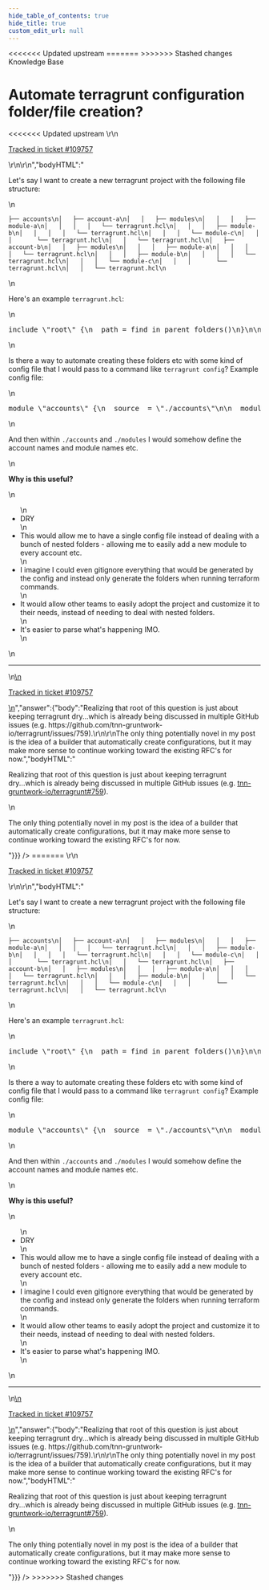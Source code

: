 ```yaml
---
hide_table_of_contents: true
hide_title: true
custom_edit_url: null
---
```



<head>
<<<<<<< Updated upstream
  <link rel="canonical" href="https://github.com/tnn-gruntwork-io/knowledge-base/discussions/626" />
=======
  <link rel="canonical" href="https://github.com/tnn-gruntwork-io/knowledge-base/discussions/626" />
>>>>>>> Stashed changes
</head>

<CenterLayout>
<span className="searchCategory">Knowledge Base</span>
<h1>Automate terragrunt configuration folder/file creation?</h1>
<<<<<<< Updated upstream
<GitHub discussion={{"id":"D_kwDOF8slf84AR_M3","number":626,"author":{"login":"JBallin"},"title":"Automate terragrunt configuration folder/file creation?","body":"\r\nLet's say I want to create a new terragrunt project with the following file structure:\r\n\r\n```\r\n├── accounts\r\n│   ├── account-a\r\n│   │   ├── modules\r\n│   │   │   ├── module-a\r\n│   │   │   │   └── terragrunt.hcl\r\n│   │   │   ├── module-b\r\n│   │   │   │   └── terragrunt.hcl\r\n│   │   │   └── module-c\r\n│   │   │       └── terragrunt.hcl\r\n│   │   └── terragrunt.hcl\r\n│   ├── account-b\r\n│   │   ├── modules\r\n│   │   │   ├── module-a\r\n│   │   │   │   └── terragrunt.hcl\r\n│   │   │   ├── module-b\r\n│   │   │   │   └── terragrunt.hcl\r\n│   │   │   └── module-c\r\n│   │   │       └── terragrunt.hcl\r\n│   │   └── terragrunt.hcl\r\n```\r\n\r\nHere's an example `terragrunt.hcl`:\r\n\r\n```hcl\r\ninclude \"root\" {\r\n  path = find_in_parent_folders()\r\n}\r\n\r\ninclude \"model\" {\r\n  path = \"${dirname(find_in_parent_folders())}/models/module-a/name.hcl\"\r\n}\r\n```\r\n\r\nIs there a way to automate creating these folders etc with some kind of config file that I would pass to a command like `terragrunt config`? Example config file:\r\n\r\n```hcl\r\nmodule \"accounts\" {\r\n  source  = \"./accounts\"\r\n\r\n  module \"modules\" {\r\n    source  = \"./modules\"\r\n  }\r\n}\r\n```\r\n\r\nAnd then within `./accounts` and `./modules` I would somehow define the account names and module names etc.\r\n\r\n**Why is this useful?**\r\n* DRY\r\n* This would allow me to have a single config file instead of dealing with a bunch of nested folders - allowing me to easily add a new module to every account etc.\r\n* I imagine I could even gitignore everything that would be generated by the config and instead only generate the folders when running terraform commands.\r\n* It would allow other teams to easily adopt the project and customize it to their needs, instead of needing to deal with nested folders.\r\n* It's easier to parse what's happening IMO.\r\n\r\n---\r\n\r\n<ins datetime=\"2023-01-02T21:36:46Z\">\r\n  <p><a href=\"https://support.gruntwork.io/hc/requests/109757\">Tracked in ticket #109757</a></p>\r\n</ins>\r\n","bodyHTML":"<p dir=\"auto\">Let's say I want to create a new terragrunt project with the following file structure:</p>\n<div class=\"snippet-clipboard-content notranslate position-relative overflow-auto\" data-snippet-clipboard-copy-content=\"├── accounts\n│   ├── account-a\n│   │   ├── modules\n│   │   │   ├── module-a\n│   │   │   │   └── terragrunt.hcl\n│   │   │   ├── module-b\n│   │   │   │   └── terragrunt.hcl\n│   │   │   └── module-c\n│   │   │       └── terragrunt.hcl\n│   │   └── terragrunt.hcl\n│   ├── account-b\n│   │   ├── modules\n│   │   │   ├── module-a\n│   │   │   │   └── terragrunt.hcl\n│   │   │   ├── module-b\n│   │   │   │   └── terragrunt.hcl\n│   │   │   └── module-c\n│   │   │       └── terragrunt.hcl\n│   │   └── terragrunt.hcl\"><pre class=\"notranslate\"><code class=\"notranslate\">├── accounts\n│   ├── account-a\n│   │   ├── modules\n│   │   │   ├── module-a\n│   │   │   │   └── terragrunt.hcl\n│   │   │   ├── module-b\n│   │   │   │   └── terragrunt.hcl\n│   │   │   └── module-c\n│   │   │       └── terragrunt.hcl\n│   │   └── terragrunt.hcl\n│   ├── account-b\n│   │   ├── modules\n│   │   │   ├── module-a\n│   │   │   │   └── terragrunt.hcl\n│   │   │   ├── module-b\n│   │   │   │   └── terragrunt.hcl\n│   │   │   └── module-c\n│   │   │       └── terragrunt.hcl\n│   │   └── terragrunt.hcl\n</code></pre></div>\n<p dir=\"auto\">Here's an example <code class=\"notranslate\">terragrunt.hcl</code>:</p>\n<div class=\"highlight highlight-source-terraform notranslate position-relative overflow-auto\" dir=\"auto\" data-snippet-clipboard-copy-content=\"include &quot;root&quot; {\n  path = find_in_parent_folders()\n}\n\ninclude &quot;model&quot; {\n  path = &quot;${dirname(find_in_parent_folders())}/models/module-a/name.hcl&quot;\n}\"><pre class=\"notranslate\"><span class=\"pl-en\">include</span> <span class=\"pl-s\"><span class=\"pl-pds\">\"</span>root<span class=\"pl-pds\">\"</span></span> {\n  path <span class=\"pl-k\">=</span> <span class=\"pl-v\">find_in_parent_folders</span>()\n}\n\n<span class=\"pl-en\">include</span> <span class=\"pl-s\"><span class=\"pl-pds\">\"</span>model<span class=\"pl-pds\">\"</span></span> {\n  path <span class=\"pl-k\">=</span> <span class=\"pl-s\"><span class=\"pl-pds\">\"</span><span class=\"pl-k\">${</span><span class=\"pl-c1\">dirname</span>(<span class=\"pl-v\">find_in_parent_folders</span>())<span class=\"pl-k\">}</span>/models/module-a/name.hcl<span class=\"pl-pds\">\"</span></span>\n}</pre></div>\n<p dir=\"auto\">Is there a way to automate creating these folders etc with some kind of config file that I would pass to a command like <code class=\"notranslate\">terragrunt config</code>? Example config file:</p>\n<div class=\"highlight highlight-source-terraform notranslate position-relative overflow-auto\" dir=\"auto\" data-snippet-clipboard-copy-content=\"module &quot;accounts&quot; {\n  source  = &quot;./accounts&quot;\n\n  module &quot;modules&quot; {\n    source  = &quot;./modules&quot;\n  }\n}\"><pre class=\"notranslate\"><span class=\"pl-k\">module</span> <span class=\"pl-s\"><span class=\"pl-pds\">\"</span>accounts<span class=\"pl-pds\">\"</span></span> {\n  source  <span class=\"pl-k\">=</span> <span class=\"pl-s\"><span class=\"pl-pds\">\"</span>./accounts<span class=\"pl-pds\">\"</span></span>\n\n  <span class=\"pl-k\">module</span> <span class=\"pl-s\"><span class=\"pl-pds\">\"</span>modules<span class=\"pl-pds\">\"</span></span> {\n    source  <span class=\"pl-k\">=</span> <span class=\"pl-s\"><span class=\"pl-pds\">\"</span>./modules<span class=\"pl-pds\">\"</span></span>\n  }\n}</pre></div>\n<p dir=\"auto\">And then within <code class=\"notranslate\">./accounts</code> and <code class=\"notranslate\">./modules</code> I would somehow define the account names and module names etc.</p>\n<p dir=\"auto\"><strong>Why is this useful?</strong></p>\n<ul dir=\"auto\">\n<li>DRY</li>\n<li>This would allow me to have a single config file instead of dealing with a bunch of nested folders - allowing me to easily add a new module to every account etc.</li>\n<li>I imagine I could even gitignore everything that would be generated by the config and instead only generate the folders when running terraform commands.</li>\n<li>It would allow other teams to easily adopt the project and customize it to their needs, instead of needing to deal with nested folders.</li>\n<li>It's easier to parse what's happening IMO.</li>\n</ul>\n<hr>\n<ins datetime=\"2023-01-02T21:36:46Z\">\n  <p dir=\"auto\"><a href=\"https://support.gruntwork.io/hc/requests/109757\" rel=\"nofollow\">Tracked in ticket #109757</a></p>\n</ins>","answer":{"body":"Realizing that root of this question is just about keeping terragrunt dry...which is already being discussed in multiple GitHub issues (e.g. https://github.com/tnn-gruntwork-io/terragrunt/issues/759).\r\n\r\nThe only thing potentially novel in my post is the idea of a builder that automatically create configurations, but it may make more sense to continue working toward the existing RFC's for now.","bodyHTML":"<p dir=\"auto\">Realizing that root of this question is just about keeping terragrunt dry...which is already being discussed in multiple GitHub issues (e.g. <a class=\"issue-link js-issue-link\" data-error-text=\"Failed to load title\" data-id=\"458141567\" data-permission-text=\"Title is private\" data-url=\"https://github.com/tnn-gruntwork-io/terragrunt/issues/759\" data-hovercard-type=\"issue\" data-hovercard-url=\"/tnn-gruntwork-io/terragrunt/issues/759/hovercard\" href=\"https://github.com/tnn-gruntwork-io/terragrunt/issues/759\">tnn-gruntwork-io/terragrunt#759</a>).</p>\n<p dir=\"auto\">The only thing potentially novel in my post is the idea of a builder that automatically create configurations, but it may make more sense to continue working toward the existing RFC's for now.</p>"}}} />
=======
<GitHub discussion={{"id":"D_kwDOF8slf84AR_M3","number":626,"author":{"login":"JBallin"},"title":"Automate terragrunt configuration folder/file creation?","body":"\r\nLet's say I want to create a new terragrunt project with the following file structure:\r\n\r\n```\r\n├── accounts\r\n│   ├── account-a\r\n│   │   ├── modules\r\n│   │   │   ├── module-a\r\n│   │   │   │   └── terragrunt.hcl\r\n│   │   │   ├── module-b\r\n│   │   │   │   └── terragrunt.hcl\r\n│   │   │   └── module-c\r\n│   │   │       └── terragrunt.hcl\r\n│   │   └── terragrunt.hcl\r\n│   ├── account-b\r\n│   │   ├── modules\r\n│   │   │   ├── module-a\r\n│   │   │   │   └── terragrunt.hcl\r\n│   │   │   ├── module-b\r\n│   │   │   │   └── terragrunt.hcl\r\n│   │   │   └── module-c\r\n│   │   │       └── terragrunt.hcl\r\n│   │   └── terragrunt.hcl\r\n```\r\n\r\nHere's an example `terragrunt.hcl`:\r\n\r\n```hcl\r\ninclude \"root\" {\r\n  path = find_in_parent_folders()\r\n}\r\n\r\ninclude \"model\" {\r\n  path = \"${dirname(find_in_parent_folders())}/models/module-a/name.hcl\"\r\n}\r\n```\r\n\r\nIs there a way to automate creating these folders etc with some kind of config file that I would pass to a command like `terragrunt config`? Example config file:\r\n\r\n```hcl\r\nmodule \"accounts\" {\r\n  source  = \"./accounts\"\r\n\r\n  module \"modules\" {\r\n    source  = \"./modules\"\r\n  }\r\n}\r\n```\r\n\r\nAnd then within `./accounts` and `./modules` I would somehow define the account names and module names etc.\r\n\r\n**Why is this useful?**\r\n* DRY\r\n* This would allow me to have a single config file instead of dealing with a bunch of nested folders - allowing me to easily add a new module to every account etc.\r\n* I imagine I could even gitignore everything that would be generated by the config and instead only generate the folders when running terraform commands.\r\n* It would allow other teams to easily adopt the project and customize it to their needs, instead of needing to deal with nested folders.\r\n* It's easier to parse what's happening IMO.\r\n\r\n---\r\n\r\n<ins datetime=\"2023-01-02T21:36:46Z\">\r\n  <p><a href=\"https://support.gruntwork.io/hc/requests/109757\">Tracked in ticket #109757</a></p>\r\n</ins>\r\n","bodyHTML":"<p dir=\"auto\">Let's say I want to create a new terragrunt project with the following file structure:</p>\n<div class=\"snippet-clipboard-content notranslate position-relative overflow-auto\" data-snippet-clipboard-copy-content=\"├── accounts\n│   ├── account-a\n│   │   ├── modules\n│   │   │   ├── module-a\n│   │   │   │   └── terragrunt.hcl\n│   │   │   ├── module-b\n│   │   │   │   └── terragrunt.hcl\n│   │   │   └── module-c\n│   │   │       └── terragrunt.hcl\n│   │   └── terragrunt.hcl\n│   ├── account-b\n│   │   ├── modules\n│   │   │   ├── module-a\n│   │   │   │   └── terragrunt.hcl\n│   │   │   ├── module-b\n│   │   │   │   └── terragrunt.hcl\n│   │   │   └── module-c\n│   │   │       └── terragrunt.hcl\n│   │   └── terragrunt.hcl\"><pre class=\"notranslate\"><code class=\"notranslate\">├── accounts\n│   ├── account-a\n│   │   ├── modules\n│   │   │   ├── module-a\n│   │   │   │   └── terragrunt.hcl\n│   │   │   ├── module-b\n│   │   │   │   └── terragrunt.hcl\n│   │   │   └── module-c\n│   │   │       └── terragrunt.hcl\n│   │   └── terragrunt.hcl\n│   ├── account-b\n│   │   ├── modules\n│   │   │   ├── module-a\n│   │   │   │   └── terragrunt.hcl\n│   │   │   ├── module-b\n│   │   │   │   └── terragrunt.hcl\n│   │   │   └── module-c\n│   │   │       └── terragrunt.hcl\n│   │   └── terragrunt.hcl\n</code></pre></div>\n<p dir=\"auto\">Here's an example <code class=\"notranslate\">terragrunt.hcl</code>:</p>\n<div class=\"highlight highlight-source-terraform notranslate position-relative overflow-auto\" dir=\"auto\" data-snippet-clipboard-copy-content=\"include &quot;root&quot; {\n  path = find_in_parent_folders()\n}\n\ninclude &quot;model&quot; {\n  path = &quot;${dirname(find_in_parent_folders())}/models/module-a/name.hcl&quot;\n}\"><pre class=\"notranslate\"><span class=\"pl-en\">include</span> <span class=\"pl-s\"><span class=\"pl-pds\">\"</span>root<span class=\"pl-pds\">\"</span></span> {\n  path <span class=\"pl-k\">=</span> <span class=\"pl-v\">find_in_parent_folders</span>()\n}\n\n<span class=\"pl-en\">include</span> <span class=\"pl-s\"><span class=\"pl-pds\">\"</span>model<span class=\"pl-pds\">\"</span></span> {\n  path <span class=\"pl-k\">=</span> <span class=\"pl-s\"><span class=\"pl-pds\">\"</span><span class=\"pl-k\">${</span><span class=\"pl-c1\">dirname</span>(<span class=\"pl-v\">find_in_parent_folders</span>())<span class=\"pl-k\">}</span>/models/module-a/name.hcl<span class=\"pl-pds\">\"</span></span>\n}</pre></div>\n<p dir=\"auto\">Is there a way to automate creating these folders etc with some kind of config file that I would pass to a command like <code class=\"notranslate\">terragrunt config</code>? Example config file:</p>\n<div class=\"highlight highlight-source-terraform notranslate position-relative overflow-auto\" dir=\"auto\" data-snippet-clipboard-copy-content=\"module &quot;accounts&quot; {\n  source  = &quot;./accounts&quot;\n\n  module &quot;modules&quot; {\n    source  = &quot;./modules&quot;\n  }\n}\"><pre class=\"notranslate\"><span class=\"pl-k\">module</span> <span class=\"pl-s\"><span class=\"pl-pds\">\"</span>accounts<span class=\"pl-pds\">\"</span></span> {\n  source  <span class=\"pl-k\">=</span> <span class=\"pl-s\"><span class=\"pl-pds\">\"</span>./accounts<span class=\"pl-pds\">\"</span></span>\n\n  <span class=\"pl-k\">module</span> <span class=\"pl-s\"><span class=\"pl-pds\">\"</span>modules<span class=\"pl-pds\">\"</span></span> {\n    source  <span class=\"pl-k\">=</span> <span class=\"pl-s\"><span class=\"pl-pds\">\"</span>./modules<span class=\"pl-pds\">\"</span></span>\n  }\n}</pre></div>\n<p dir=\"auto\">And then within <code class=\"notranslate\">./accounts</code> and <code class=\"notranslate\">./modules</code> I would somehow define the account names and module names etc.</p>\n<p dir=\"auto\"><strong>Why is this useful?</strong></p>\n<ul dir=\"auto\">\n<li>DRY</li>\n<li>This would allow me to have a single config file instead of dealing with a bunch of nested folders - allowing me to easily add a new module to every account etc.</li>\n<li>I imagine I could even gitignore everything that would be generated by the config and instead only generate the folders when running terraform commands.</li>\n<li>It would allow other teams to easily adopt the project and customize it to their needs, instead of needing to deal with nested folders.</li>\n<li>It's easier to parse what's happening IMO.</li>\n</ul>\n<hr>\n<ins datetime=\"2023-01-02T21:36:46Z\">\n  <p dir=\"auto\"><a href=\"https://support.gruntwork.io/hc/requests/109757\" rel=\"nofollow\">Tracked in ticket #109757</a></p>\n</ins>","answer":{"body":"Realizing that root of this question is just about keeping terragrunt dry...which is already being discussed in multiple GitHub issues (e.g. https://github.com/tnn-gruntwork-io/terragrunt/issues/759).\r\n\r\nThe only thing potentially novel in my post is the idea of a builder that automatically create configurations, but it may make more sense to continue working toward the existing RFC's for now.","bodyHTML":"<p dir=\"auto\">Realizing that root of this question is just about keeping terragrunt dry...which is already being discussed in multiple GitHub issues (e.g. <a class=\"issue-link js-issue-link\" data-error-text=\"Failed to load title\" data-id=\"458141567\" data-permission-text=\"Title is private\" data-url=\"https://github.com/tnn-gruntwork-io/terragrunt/issues/759\" data-hovercard-type=\"issue\" data-hovercard-url=\"/tnn-gruntwork-io/terragrunt/issues/759/hovercard\" href=\"https://github.com/tnn-gruntwork-io/terragrunt/issues/759\">tnn-gruntwork-io/terragrunt#759</a>).</p>\n<p dir=\"auto\">The only thing potentially novel in my post is the idea of a builder that automatically create configurations, but it may make more sense to continue working toward the existing RFC's for now.</p>"}}} />
>>>>>>> Stashed changes

</CenterLayout>
  

<!-- ##DOCS-SOURCER-START
{
  "sourcePlugin": "github-discussions",
  "hash": "daf1852297b4cb0c47936a284ff045c0"
}
##DOCS-SOURCER-END -->
